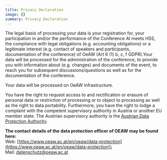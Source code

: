 ```yaml
---
title: Privacy Declaration
image: {}
summary: Privacy Declaration
---
```

The legal basis of processing your data is your registration for, your participation in and/or the performance of the Conference AI meets HSS, the compliance with legal obligations (e.g. accounting obligations) or a legitimate interest (e.g. contact of speakers and participants, documentation of the conference) of OeAW (Art 6 (1) b, c, f GDPR).Your data will be processed for the administration of the conference, to provide you with information about (e.g. changes) and documents of the event, to reach you for subsequent discussions/questions as well as for the documentation of the conference.

Your data will be processed on OeAW infrastructure.

You have the right to request access to and rectification or erasure of personal data or restriction of processing or to object to processing as well as the right to data portability. Furthermore, you have the right to lodge a complaint with the competent supervisory authority in Austria or another EU member state. The Austrian supervisory authority is the [Austrian Data Protection Authority](https://www.dsb.gv.at/).

**The contact details of the data protection officer of OEAW may be found here:**\
Web: [https://www.oeaw.ac.at/en/oeaw/data-protection](https://www.oeaw.ac.at/en/oeaw/data-protection)\
Mail: [datenschutz@oeaw.ac.at](mailto:datenschutz@oeaw.ac.at)
